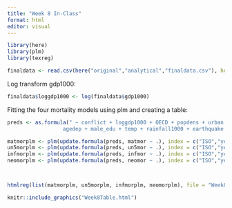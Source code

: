 ---
title: "Week 8 In-Class"
format: html
editor: visual
---

```{r output=FALSE}
library(here)
library(plm)
library(texreg)

finaldata <- read.csv(here("original","analytical","finaldata.csv"), header = TRUE)

```

Log transform gdp1000:

```{r}
finaldata$loggdp1000 <- log(finaldata$gdp1000)
```

Fitting the four mortality models using plm and creating a table:

```{r output=FALSE}
preds <- as.formula(" ~ conflict + loggdp1000 + OECD + popdens + urban + 
                  agedep + male_edu + temp + rainfall1000 + earthquake + drought")

matmorplm <- plm(update.formula(preds, matmor ~ .), index = c("ISO","year"), effect = "twoways", model = "within", data = finaldata)
un5morplm <- plm(update.formula(preds, un5mor ~ .), index = c("ISO","year"), effect = "twoways", model = "within", data = finaldata)
infmorplm <- plm(update.formula(preds, infmor ~ .), index = c("ISO","year"), effect = "twoways", model = "within", data = finaldata)
neomorplm <- plm(update.formula(preds, neomor ~ .), index = c("ISO","year"), effect = "twoways", model = "within", data = finaldata)



htmlreg(list(matmorplm, un5morplm, infmorplm, neomorplm), file = "Week8Table.html", custom.model.names = c("Maternal Mortality","Under-5 Mortality","Infant Mortality","Neonatal Mortality"), custom.coef.names = c("Armed Conflict","log(GDP)","OECD Member","Population Density","Urban Residence","Age Dependency Ratio","Male Education","Temperature","Rainfall","Earthquakes","Droughts"))
```

```{r out.width="800px", out.height ="1000px"}
knitr::include_graphics("Week8Table.html")
```

